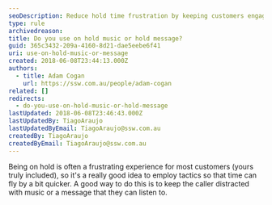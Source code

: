 ```yaml
---
seoDescription: Reduce hold time frustration by keeping customers engaged with on-hold music or messages.
type: rule
archivedreason:
title: Do you use on hold music or hold message?
guid: 365c3432-209a-4160-8d21-dae5eebe6f41
uri: use-on-hold-music-or-message
created: 2018-06-08T23:44:13.000Z
authors:
  - title: Adam Cogan
    url: https://ssw.com.au/people/adam-cogan
related: []
redirects:
  - do-you-use-on-hold-music-or-hold-message
lastUpdated: 2018-06-08T23:46:43.000Z
lastUpdatedBy: TiagoAraujo
lastUpdatedByEmail: TiagoAraujo@ssw.com.au
createdBy: TiagoAraujo
createdByEmail: TiagoAraujo@ssw.com.au
---
```


Being on hold is often a frustrating experience for most customers (yours truly included), so it's a really good idea to employ tactics so that time can fly by a bit quicker. A good way to do this is to keep the caller distracted with music or a message that they can listen to.
